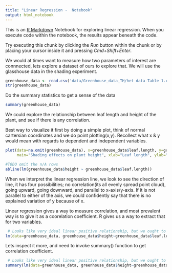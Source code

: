 ```yaml
---
title: "Linear Regression -  Notebook"
output: html_notebook
---
```


This is an [R Markdown](http://rmarkdown.rstudio.com) Notebook for exploring linear regression. When you execute code within the notebook, the results appear beneath the code. 

Try executing this chunk by clicking the *Run* button within the chunk or by placing your cursor inside it and pressing *Cmd+Shift+Enter*. 

We would at times want to measure how two parameters of interest are connnected, lets explore a dataset of ours to explore that. We will use the glasshouse data in the shading experiment.
```r
greenhouse_data <- read.csv('data/Greenhouse_data_TH/het data-Table 1.csv',header = TRUE,as.is = TRUE,na.strings = "n/a")
str(greenhouse_data)
```
Do the summary statistics to get a sense of the data
```r
summary(greenhouse_data)

```
We could explore the relationship between leaf length and height of the plant, and see if there is any correlation.

Best way to visualize it first by doing a simple plot, think of normal cartersian coordinates and we do point plotting(x,y). Recollect what x & y would mean with regards to dependent and independent variables.

```r
plot(data=na.omit(greenhouse_data), x=greenhouse_data$leaf.length, y=greenhouse_data$height,
     main="Shading effects on plant height", xlab="Leaf length", ylab="Plant height")

#TODO omit the n/A rows
abline(lm(greenhouse_data$height ~ greenhouse_data$leaf.length))
```
When we interpret the linear regression line, we look to see the direction of line, it has four possibilities; no correlation(its all evenly spread point cloud), going upward, going downward, and parallel to x-axis/y-axis. If it is not parallel to either of the axis, we could confidently say that there is no explained variation of y because of x.

Linear regression gives a way to measure correlation, and most prevalent way is to give it as a coorelation coefficient. R gives us a way to extract that for two variables.
```r
 # Looks like very ideal linear positive relationship, but we ought to be not subjective.
lm(data=greenhouse_data, greenhouse_data$height~greenhouse_data$leaf.length)

```
Lets inspect it more, and need to invoke summary() function to get correlation coefficient. 
```r
 # Looks like very ideal linear positive relationship, but we ought to be not subjective.
summary(lm(data=greenhouse_data, greenhouse_data$height~greenhouse_data$leaf.length))

```